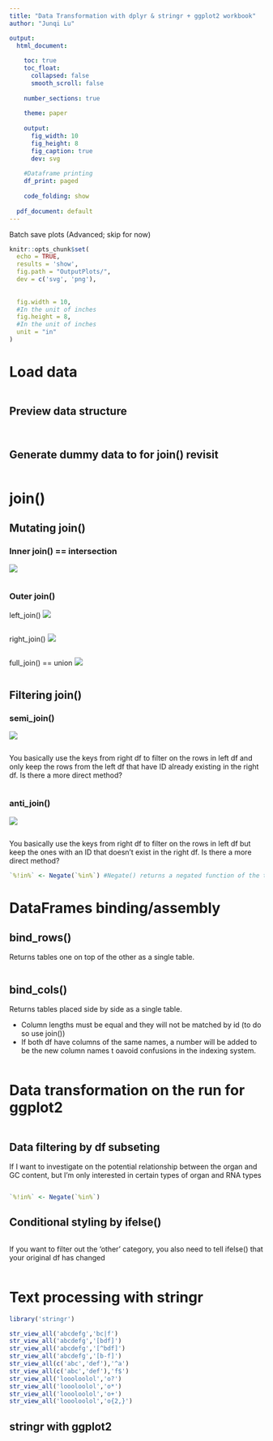 ---
title: "Data Transformation with dplyr & stringr + ggplot2 workbook"
author: "Junqi Lu"

output:
  html_document: 
    
    toc: true 
    toc_float: 
      collapsed: false 
      smooth_scroll: false 
      
    number_sections: true 
    
    theme: paper 
    
    output: 
      fig_width: 10 
      fig_height: 8 
      fig_caption: true 
      dev: svg 
    
    #Dataframe printing
    df_print: paged 
    
    code_folding: show 
  
  pdf_document: default
---

Batch save plots (Advanced; skip for now)
```{r}
knitr::opts_chunk$set(
  echo = TRUE,
  results = 'show',
  fig.path = "OutputPlots/",
  dev = c('svg', 'png'),
  
  
  fig.width = 10,
  #In the unit of inches
  fig.height = 8,
  #In the unit of inches
  unit = "in"
) 
```

# Load data
```{r}

```

## Preview data structure 
```{r}

```

```{r}

```

## Generate dummy data to for join() revisit
```{r}

```




# join()
## Mutating join()
### Inner join() == intersection 
![](https://raw.githubusercontent.com/jql2021/dplyr_join_functions/main/gif/inner-join.gif)

```{r}

```

### Outer join()
left_join()
![](https://raw.githubusercontent.com/jql2021/dplyr_join_functions/main/gif/left-join.gif)

```{r}

```



right_join()
![](https://raw.githubusercontent.com/jql2021/dplyr_join_functions/main/gif/right-join.gif)
```{r}

```


full_join() == union 
![](https://raw.githubusercontent.com/jql2021/dplyr_join_functions/main/gif/full-join.gif)
```{r}

```


## Filtering join()
### semi_join()
![](https://raw.githubusercontent.com/jql2021/dplyr_join_functions/main/gif/semi-join.gif)
```{r}

```
You basically use the keys from right df to filter on the rows in left df and only keep the rows from the left df that have ID already existing in the right df. Is there a more direct method? 
```{r}


```


### anti_join()
![](https://raw.githubusercontent.com/jql2021/dplyr_join_functions/main/gif/anti-join.gif)
```{r}

```
You basically use the keys from right df to filter on the rows in left df but keep the ones with an ID that doesn't exist in the right df. Is there a more direct method? 
```{r}
`%!in%` <- Negate(`%in%`) #Negate() returns a negated function of the target function 

```

# DataFrames binding/assembly
## bind_rows()
Returns tables one on top of the other as a single table. 
```{r}

```


## bind_cols()
Returns tables placed side by side as a single table. 

* Column lengths must be equal and they will not be matched by id (to do so use join())
* If both df have columns of the same names, a number will be added to be the new column names t oavoid confusions in the indexing system. 
```{r}

```

# Data transformation on the run for ggplot2
```{r}

```

## Data filtering by df subseting  
If I want to investigate on the potential relationship between the organ and GC content, but I'm only interested in certain types of organ and RNA types
```{r}

```

```{r}
`%!in%` <- Negate(`%in%`)


```


## Conditional styling by ifelse()
```{r}

```

If you want to filter out the 'other' category, you also need to tell ifelse() that your original df has changed
```{r}

```

# Text processing with stringr 
```{r}
library('stringr')

str_view_all('abcdefg','bc|f')
str_view_all('abcdefg','[bdf]')
str_view_all('abcdefg','[^bdf]')
str_view_all('abcdefg','[b-f]')
str_view_all(c('abc','def'),'^a')
str_view_all(c('abc','def'),'f$')
str_view_all('loooloolol','o?')
str_view_all('loooloolol','o*')
str_view_all('loooloolol','o+')
str_view_all('loooloolol','o{2,}')
```

## stringr with ggplot2 
```{r}

```

